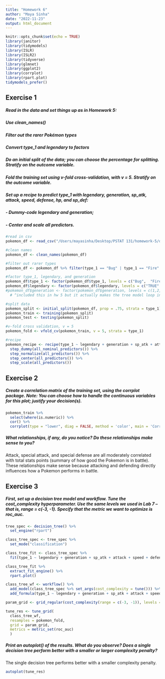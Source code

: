 ```yaml
---
title: "Homework 6"
author: "Maya Sinha"
date: "2022-11-23"
output: html_document
---
```


```r
knitr::opts_chunk$set(echo = TRUE)
library(janitor)
library(tidymodels)
library(ISLR)
library(ISLR2)
library(tidyverse)
library(glmnet)
library(ggplot2)
library(corrplot)
library(rpart.plot)
tidymodels_prefer()
```

## Exercise 1
##### Read in the data and set things up as in Homework 5:
##### Use clean_names()
##### Filter out the rarer Pokémon types
##### Convert type_1 and legendary to factors
##### Do an initial split of the data; you can choose the percentage for splitting. Stratify on the outcome variable.
##### Fold the training set using v-fold cross-validation, with v = 5. Stratify on the outcome variable.
##### Set up a recipe to predict type_1 with legendary, generation, sp_atk, attack, speed, defense, hp, and sp_def:
#####      - Dummy-code legendary and generation;
#####      - Center and scale all predictors.

```r
#read in csv
pokemon_df <- read_csv("/Users/mayasinha/Desktop/PSTAT 131/homework-5/data/Pokemon.csv", show_col_types = FALSE)

#clean names
pokemon_df <- clean_names(pokemon_df)

#filter out rarer types
pokemon_df <- pokemon_df %>% filter(type_1 == "Bug" | type_1 == "Fire" | type_1 == "Grass" | type_1 == "Normal" | type_1 == "Water" | type_1 == "Psychic")

#factor type_1, legendary, and generation
pokemon_df$type_1 <- factor(pokemon_df$type_1, levels = c("Bug",  "Fire", "Grass",  "Normal", "Psychic", "Water"))
pokemon_df$legendary <- factor(pokemon_df$legendary, levels = c("TRUE" , "FALSE"))
#pokemon_df$generation <- factor(pokemon_df$generation, levels = c(1,2,3,4,5,6)) 
  # ^included this in hw 5 but it actually makes the tree model loop infinitely

#split data
pokemon_split <- initial_split(pokemon_df, prop = .75, strata = type_1)
pokemon_train <- training(pokemon_split)
pokemon_test <- testing(pokemon_split)

#v-fold cross validation, v = 5
pokemon_fold <- vfold_cv(pokemon_train, v = 5, strata = type_1)

#recipe
pokemon_recipe <- recipe(type_1 ~ legendary + generation + sp_atk + attack + speed + defense + hp + sp_def, data = pokemon_train) %>%
  step_dummy(all_nominal_predictors()) %>% 
  step_normalize(all_predictors()) %>%
  step_center(all_predictors()) %>% 
  step_scale(all_predictors())
```

## Exercise 2
##### Create a correlation matrix of the training set, using the corrplot package. Note: You can choose how to handle the continuous variables for this plot; justify your decision(s).

```r

pokemon_train %>% 
  select(where(is.numeric)) %>% 
  cor() %>% 
  corrplot(type = "lower", diag = FALSE, method = 'color', main = 'Correlation Matrix of Pokemon Training Set')
```
##### What relationships, if any, do you notice? Do these relationships make sense to you?
Attack, special attack, and special defense are all moderately correlated with total stats points (summary of how good the Pokemon is in battle). These relationships make sense because attacking and defending directly influences how a Pokemon performs in battle.

## Exercise 3
##### First, set up a decision tree model and workflow. Tune the cost_complexity hyperparameter. Use the same levels we used in Lab 7 – that is, range = c(-3, -1). Specify that the metric we want to optimize is roc_auc.
```r
tree_spec <- decision_tree() %>%
  set_engine("rpart")

class_tree_spec <- tree_spec %>%
  set_mode("classification")

class_tree_fit <- class_tree_spec %>%
  fit(type_1 ~ legendary + generation + sp_atk + attack + speed + defense + hp + sp_def, data = pokemon_train)

class_tree_fit %>%
  extract_fit_engine() %>%
  rpart.plot()

class_tree_wf <- workflow() %>%
  add_model(class_tree_spec %>% set_args(cost_complexity = tune())) %>%
  add_formula(type_1 ~ legendary + generation + sp_atk + attack + speed + defense + hp + sp_def)

param_grid <- grid_regular(cost_complexity(range = c(-3, -1)), levels = 10)

tune_res <- tune_grid(
  class_tree_wf,
  resamples = pokemon_fold,
  grid = param_grid,
  metrics = metric_set(roc_auc)
  )


```

##### Print an autoplot() of the results. What do you observe? Does a single decision tree perform better with a smaller or larger complexity penalty?
The single decision tree performs better with a smaller complexity penalty. 

```r
autoplot(tune_res)
```


